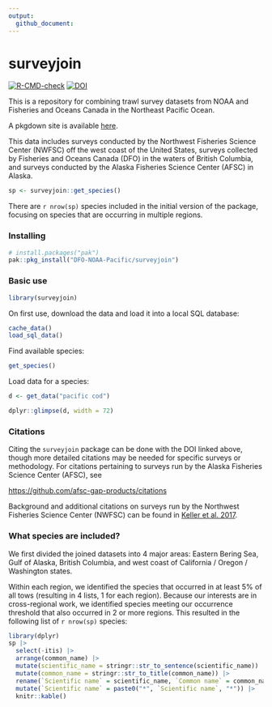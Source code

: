 ```yaml
---
output: 
  github_document:
---
```


# surveyjoin

<!-- badges: start -->
[![R-CMD-check](https://github.com/DFO-NOAA-Pacific/surveyjoin/actions/workflows/R-CMD-check.yaml/badge.svg)](https://github.com/DFO-NOAA-Pacific/surveyjoin/actions/workflows/R-CMD-check.yaml)
[![DOI](https://zenodo.org/badge/484561620.svg)](https://zenodo.org/doi/10.5281/zenodo.10031852)
<!-- badges: end -->

This is a repository for combining trawl survey datasets from NOAA and Fisheries and Oceans Canada in the Northeast Pacific Ocean.

A pkgdown site is available [here](https://dfo-noaa-pacific.github.io/surveyjoin/).

This data includes surveys conducted by the Northwest Fisheries Science Center (NWFSC) off the west coast of the United States, surveys collected by Fisheries and Oceans Canada (DFO) in the waters of British Columbia, and surveys conducted by the Alaska Fisheries Science Center (AFSC) in Alaska.

```r
sp <- surveyjoin::get_species()
```

There are `r nrow(sp)` species included in the initial version of the package, focusing on species that are occurring in multiple regions.

### Installing

```r
# install.packages("pak")
pak::pkg_install("DFO-NOAA-Pacific/surveyjoin")
```

### Basic use

```r
library(surveyjoin)
```

On first use, download the data and load it into a local SQL database:

```r
cache_data()
load_sql_data()
```

Find available species:

```r
get_species()
```

Load data for a species:

```r
d <- get_data("pacific cod")
```

```r
dplyr::glimpse(d, width = 72)
```

### Citations

Citing the `surveyjoin` package can be done with the DOI linked above, though more detailed citations may be needed for specific surveys or methodology. For citations pertaining to surveys run by the Alaska Fisheries Science Center (AFSC), see

<https://github.com/afsc-gap-products/citations>

Background and additional citations on surveys run by the Northwest Fisheries Science Center (NWFSC) can be found in [Keller et al. 2017](https://repository.library.noaa.gov/view/noaa/14179/noaa_14179_DS1.pdf).

### What species are included?

We first divided the joined datasets into 4 major areas: Eastern Bering Sea, Gulf of Alaska, British Columbia, and west coast of California / Oregon / Washington states.

Within each region, we identified the species that occurred in at least 5% of all tows (resulting in 4 lists, 1 for each region). Because our interests are in cross-regional work, we identified species meeting our occurrence threshold that also occurred in 2 or more regions. This resulted in the following list of `r nrow(sp)` species:

```r
library(dplyr)
sp |> 
  select(-itis) |> 
  arrange(common_name) |> 
  mutate(scientific_name = stringr::str_to_sentence(scientific_name)) |> 
  mutate(common_name = stringr::str_to_title(common_name)) |> 
  rename(`Scientific name` = scientific_name, `Common name` = common_name) |> 
  mutate(`Scientific name` = paste0("*", `Scientific name`, "*")) |> 
  knitr::kable()
```
